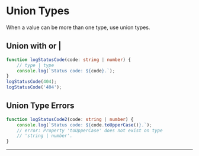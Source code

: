 # Union Types

When a value can be more than one type, use union types.

## Union with or |

```ts copy
function logStatusCode(code: string | number) {
	// type | type
	console.log(`Status code: ${code}.`);
}
logStatusCode(404);
logStatusCode('404');
```

## Union Type Errors

```ts copy
function logStatusCode2(code: string | number) {
	console.log(`Status code: ${code.toUpperCase()}.`);
	// error: Property 'toUpperCase' does not exist on type
	// 'string | number'.
}
```

---
